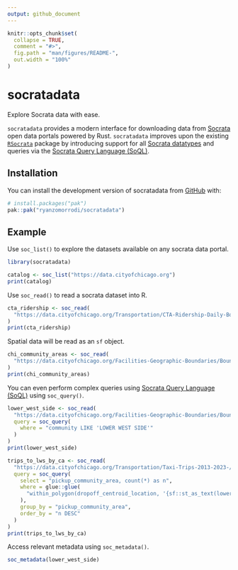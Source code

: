 ```yaml
---
output: github_document
---
```


<!-- README.md is generated from README.Rmd. Please edit that file -->

```r
knitr::opts_chunk$set(
  collapse = TRUE,
  comment = "#>",
  fig.path = "man/figures/README-",
  out.width = "100%"
)
```

# socratadata

<!-- badges: start -->
<!-- badges: end -->

Explore Socrata data with ease.

`socratadata` provides a modern interface for downloading data from [Socrata](https://socrata.com) open data portals powered by Rust. `socratadata` improves upon the existing [`RSocrata`](https://dev.socrata.com/connectors/rsocrata) package by introducing support for all [Socrata datatypes](https://dev.socrata.com/docs/datatypes/) and queries via the [Socrata Query Language (SoQL)](https://dev.socrata.com/docs/queries/).

## Installation

You can install the development version of socratadata from [GitHub](https://github.com/) with:

``` r
# install.packages("pak")
pak::pak("ryanzomorrodi/socratadata")
```

## Example

Use `soc_list()` to explore the datasets available on any socrata data portal.

```r
library(socratadata)

catalog <- soc_list("https://data.cityofchicago.org")
print(catalog)
```

Use `soc_read()` to read a socrata dataset into R.
```r
cta_ridership <- soc_read(
  "https://data.cityofchicago.org/Transportation/CTA-Ridership-Daily-Boarding-Totals/6iiy-9s97/about_data"
)
print(cta_ridership)
```

Spatial data will be read as an `sf` object.
```r
chi_community_areas <- soc_read(
  "https://data.cityofchicago.org/Facilities-Geographic-Boundaries/Boundaries-Community-Areas/igwz-8jzy/about_data"
)
print(chi_community_areas)
```

You can even perform complex queries using [Socrata Query Language (SoQL)](https://dev.socrata.com/docs/queries/) using `soc_query()`.
```r
lower_west_side <- soc_read(
  "https://data.cityofchicago.org/Facilities-Geographic-Boundaries/Boundaries-Community-Areas/igwz-8jzy/about_data",
  query = soc_query(
    where = "community LIKE 'LOWER WEST SIDE'"
  )
)
print(lower_west_side)

trips_to_lws_by_ca <- soc_read(
  "https://data.cityofchicago.org/Transportation/Taxi-Trips-2013-2023-/wrvz-psew/about_data",
  query = soc_query(
    select = "pickup_community_area, count(*) as n",
    where = glue::glue(
      "within_polygon(dropoff_centroid_location, '{sf::st_as_text(lower_west_side$the_geom)}')"
    ),
    group_by = "pickup_community_area",
    order_by = "n DESC"
  )
)
print(trips_to_lws_by_ca)
```

Access relevant metadata using `soc_metadata()`.
```r
soc_metadata(lower_west_side)
```
